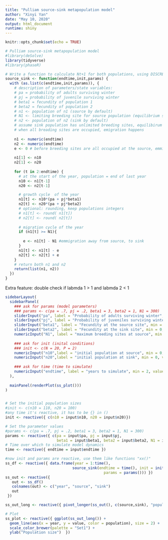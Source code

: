 ```yaml
---
title: "Pulliam source-sink metapopulation model"
author: "Xinyi Yan"
date: "May 10, 2020"
output: html_document
runtime: shiny
---
```


```r
knitr::opts_chunk$set(echo = TRUE)
```

```r
# Pulliam source-sink metapopulation model
#library(deSolve)
library(tidyverse)
#library(phaseR)

# Write a function to calculate Nt+1 for both populations, using DISCRETE time
source_sink <- function(endtime,init,params) {
  with (as.list(c(endtime,init,params)), {
    # description of parameters/state variables:
    # pa = probability of adults surviving winter
    # pj = probability of juvenile surviving winter
    # beta1 = fecundity of population 1
    # beta2 = fecundity of population 2
    # n1 <- population of n1 (source by default)
    # N1 <- limiting breeding site for source population (equilibrium source population)
    # n2 <- population of n2 (sink by default)
    # assume sink population has unlimited breeding sites, equilibirum N2 will be calculated
    # when all breading sites are occupied, emigration happens
    
    n1 <- numeric(endtime)
    n2 <- numeric(endtime)
    e <- 0 # before breeding sites are all occupied at the source, emmigration is 0
    
    n1[1] <- n10
    n2[1] <- n20
    
    for (t in 2:endtime) {
      # at the start of the year, population = end of last year
      n10 <- n1[t-1]
      n20 <- n2[t-1]

      # growth cycle  of the year
      n1[t] <- n10*(pa + pj*beta1) 
      n2[t] <- n20*(pa + pj*beta2)
      # optional: rounding, keep populations integers 
      # n1[t] <- round( n1[t])
      # n2[t] <- round( n2[t])
      
      # migration cycle of the year
      if (n1[t] >= N1){
        
        e <- n1[t] - N1 #emmigration away from source, to sink
      }
      n1[t] <- n1[t] - e 
      n2[t] <- n2[t] + e
    }
    # return both n1 and n2
    return(list(n1, n2))
  })
}

```

Extra feature: double check if labmda 1 > 1 and labmda 2 < 1
```r

sidebarLayout(
  sidebarPanel(
    ### ask for params (model parameters)
    ### params <- c(pa = .7, pj = .2, beta1 = 3, beta2 = 1, N1 = 300) 
    sliderInput("pa", label = "Probability of adults surviving winter", min = 0, max = 1, value = .7),
    sliderInput("pj", label = "Probability of juveniles surviving winter", min = 0, max = 1, value = .2),
    sliderInput("beta1", label = "Fecundity at the source site", min = 0, max = 100, value = 3),
    sliderInput("beta2", label = "Fecundity at the sink site", min = 0, max = 50, value = 1),
    numericInput("N1", label = "maximum breeding sites at source", min = 1, value = 300),
    
    ### ask for init (inital conditions)
    ### init <- c(N = 20, P = 2)
    numericInput("n10",label = "initial population at source", min = 0, value = 110),
    numericInput("n20",label = "initial population at sink", min = 0, value = 100),
    
    ### ask for time (time to simulate)
    numericInput("endtime", label = "years to simulate", min = 2, value = 50)
  ),
  
  mainPanel(renderPlot(ss_plot()))
)


# Set the initial population sizes
#init <- c(n10 = 110, n20 = 100)
#any time it's reactive, it has to be {} in ()
init <- reactive({ c(n10 = input$n10, n20 = input$n20)}) 

# Set the parameter values
#params <- c(pa = .7, pj = .2, beta1 = 3, beta2 = 1, N1 = 300) 
params <- reactive({ c(pa = input$pa, pj = input$pj, 
                       beta1 = input$beta1, beta2 = input$beta2, N1 = input$N1) })
# Time over which to simulate model dynamics
time <- reactive({ endtime = input$endtime })

#now init and params are reactive, use them like functions "xx()"
ss_df <- reactive({ data.frame(year = 1:time(), 
                              source_sink(endtime = time(), init = init(), 
                                            params = params())) })
ss_out <- reactive({
   out <- ss_df()
   colnames(out) <- c("year", "source", "sink")
   out
 })

ss_out_long <- reactive({ pivot_longer(ss_out(), c(source,sink), "population") })

# Plot
ss_plot <- reactive({ ggplot(ss_out_long()) + 
  geom_line(aes(x = year, y = value, color = population), size = 2) + 
  scale_color_brewer(palette = "Set1") +
  ylab("Population size")  })

```
